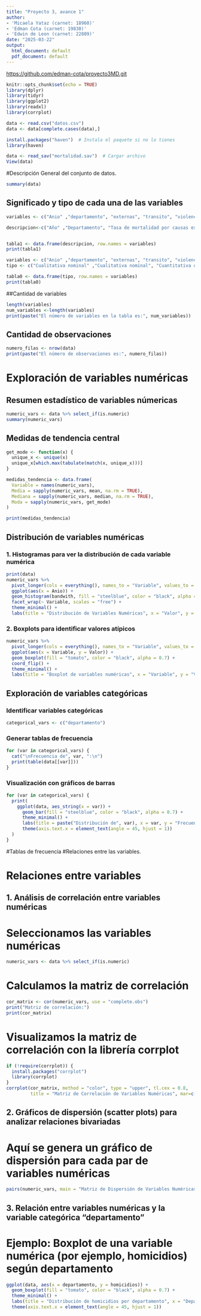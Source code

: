---
title: "Proyecto 3, avance 1"
author:
- 'Micaela Yataz (carnet: 18960)'
- 'Edman Cota (carnet: 19830)'
- 'Edwin de Leon (carnet: 22809)'
date: "2025-03-22"
output:
  html_document: default
  pdf_document: default
---

<https://github.com/edman-cota/proyecto3MD.git>

```{r setup, include=FALSE}
knitr::opts_chunk$set(echo = TRUE)
library(dplyr)
library(tidyr)
library(ggplot2)
library(readxl)
library(corrplot)


```

```{r cargando archivo, echo=FALSE}
data <- read.csv("datos.csv")
data <- data[complete.cases(data),]

```

```{r}
install.packages("haven")  # Instala el paquete si no lo tienes
library(haven)

data <- read_sav("mortalidad.sav")  # Cargar archivo
View(data) 
```

#Descripción General del conjunto de datos.

```{r}

summary(data)
```

## Significado y tipo de cada una de las variables

```{r descripcion de variables}

variables <- c("Anio" ,"departamento", "externas", "transito", "violencia", "homicidios", "peso ", " diarrea", "mortalidad", "diabetes ", "circulatorio", "respiratorio")

descripcion<-c("Año" ,"Departamento", "Tasa de mortalidad por causas externas por 100,000 habitantes", "Número de fallecidos en accidentes de tránsito", "Número de denuncias de violencia intrafamiliar", "Número de homicidios por departamento", "Porcentaje de niños con bajo peso al nacer ", " Tasa de mortalidad por diarrea (A09) por cada 100,000 habitantes", "Tasa bruta de mortalidad por cada 1,000 habitantes", "Tasa de mortalidad por diabetes mellitus (E10-E14) por cada 100,000 habitantes ", "Tasa de mortalidad por enfermedades del sistema circulatorio (I00-I99) por 100,000 habitantes", "Tasa de mortalidad por enfermedades del sistema respiratorio (J00-J99) por cada 10,000 habitantes")


tabla1 <- data.frame(descripcion, row.names = variables)
print(tabla1)
```

```{r tipo de variables}



variables <- c("Anio" ,"departamento", "externas", "transito", "violencia", "homicidios", "peso ", " diarrea", "mortalidad", "diabetes ", "circulatorio", "respiratorio")
tipo <- c("Cualitativa nominal" ,"Cualitativa nominal", "Cuantitativa discreta", "Cuantitativa discreta", "Cuantitativa discreta", "Cuantitativa discreta", "Cuantitativa continua ", " Cuantitativa continua", "Cuantitativa continua", "Cuantitativa continua ", "Cuantitativa continua", "Cuantitativa continua")

tabla0 <- data.frame(tipo, row.names = variables)
print(tabla0)

```

##Cantidad de variables

```{r}
length(variables)
num_variables <-length(variables)
print(paste("El número de variables en la tabla es:", num_variables))
```

## Cantidad de observaciones

```{r}
numero_filas <- nrow(data)
print(paste("El número de observaciones es:", numero_filas))
```

# Exploración de variables numéricas

## Resumen estadístico de variables númericas

```{r}
numeric_vars <- data %>% select_if(is.numeric)
summary(numeric_vars)
```

## Medidas de tendencia central

```{r}
get_mode <- function(x) {
  unique_x <- unique(x)
  unique_x[which.max(tabulate(match(x, unique_x)))]
}

medidas_tendencia <- data.frame(
  Variable = names(numeric_vars),
  Media = sapply(numeric_vars, mean, na.rm = TRUE),
  Mediana = sapply(numeric_vars, median, na.rm = TRUE),
  Moda = sapply(numeric_vars, get_mode)
)

print(medidas_tendencia)
```

## Distribución de variables numéricas

### 1. Histogramas para ver la distribución de cada variable numérica

```{r}
print(data)
numeric_vars %>%
  pivot_longer(cols = everything(), names_to = "Variable", values_to = "Valor") %>%
  ggplot(aes(x = Anio)) +
  geom_histogram(bandwith, fill = "steelblue", color = "black", alpha = 0.7) +
  facet_wrap(~ Variable, scales = "free") +
  theme_minimal() +
  labs(title = "Distribución de Variables Numéricas", x = "Valor", y = "Frecuencia")
```

### 2. Boxplots para identificar valores atípicos

```{r}
numeric_vars %>%
  pivot_longer(cols = everything(), names_to = "Variable", values_to = "Valor") %>%
  ggplot(aes(x = Variable, y = Valor)) +
  geom_boxplot(fill = "tomato", color = "black", alpha = 0.7) +
  coord_flip() +
  theme_minimal() + 
  labs(title = "Boxplot de variables numéricas", x = "Variable", y = "Valor")
```

## Exploración de variables categóricas

### Identificar variables categóricas

```{r}
categorical_vars <- c("departamento")
```

### Generar tablas de frecuencia

```{r}
for (var in categorical_vars) {
  cat("\nFrecuencia de", var, ":\n")
  print(table(data[[var]]))
}
```

### Visualización con gráficos de barras

```{r}
for (var in categorical_vars) {
  print(
    ggplot(data, aes_string(x = var)) +
      geom_bar(fill = "steelblue", color = "black", alpha = 0.7) +
      theme_minimal() +
      labs(title = paste("Distribución de", var), x = var, y = "Frecuencia") +
      theme(axis.text.x = element_text(angle = 45, hjust = 1))
  )
}
```

#Tablas de frecuencia #Relaciones entre las variables.

# Relaciones entre variables

## 1. Análisis de correlación entre variables numéricas

# Seleccionamos las variables numéricas

```{r}
numeric_vars <- data %>% select_if(is.numeric)
```

# Calculamos la matriz de correlación

```{r}
cor_matrix <- cor(numeric_vars, use = "complete.obs")
print("Matriz de correlación:")
print(cor_matrix)
```

# Visualizamos la matriz de correlación con la librería corrplot

```{r}
if (!require(corrplot)) {
  install.packages("corrplot")
  library(corrplot)
}
corrplot(cor_matrix, method = "color", type = "upper", tl.cex = 0.8, 
         title = "Matriz de Correlación de Variables Numéricas", mar=c(0,0,1,0))
```

## 2. Gráficos de dispersión (scatter plots) para analizar relaciones bivariadas

# Aquí se genera un gráfico de dispersión para cada par de variables numéricas

```{r}
pairs(numeric_vars, main = "Matriz de Dispersión de Variables Numéricas", pch = 19, col = "steelblue")
```

## 3. Relación entre variables numéricas y la variable categórica "departamento"

# Ejemplo: Boxplot de una variable numérica (por ejemplo, homicidios) según departamento

```{r}
ggplot(data, aes(x = departamento, y = homicidios)) +
  geom_boxplot(fill = "tomato", color = "black", alpha = 0.7) +
  theme_minimal() +
  labs(title = "Distribución de homicidios por departamento", x = "Departamento", y = "Número de homicidios") +
  theme(axis.text.x = element_text(angle = 45, hjust = 1))
```
